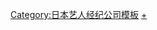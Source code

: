 <onlyinclude>{{Navbox
|name  = RISINGPRO
|title = [[RISINGPRO|RISINGPRODUCTION]]
|state = <includeonly>{{{state|collapsed}}}</includeonly>
|titlestyle=background: #fa6;
|basestyle=background: #fc9;
|groupstyle=background: #fc9; text-align: center;
|belowstyle=background: #fc9; text-align: center;
|above = 代表取締役社長：{{link-ja|平哲夫|平哲夫}}
|group1=女性
|list1={{link-ja|荻野目洋子|荻野目洋子}} &#124; [[觀月亞里莎]] &#124; [[安室奈美恵]] &#124; [[島袋寛子]] &#124; [[今井繪理子]] &#124; [[上原多香子]] &#124; [[HITOE]] &#124; {{link-ja|知念里奈|知念里奈}} &#124; [[国仲涼子]] &#124; [[平愛梨]] &#124; {{link-ja|瀧裕可里|滝裕可里}} &#124; [[谷村奈南]] &#124; {{link-ja|若月彩子|若月彩子}} &#124; [[比嘉愛未]] &#124; [[西內瑪麗亞]] &#124; {{link-ja|朝日奈央|朝日奈央}} &#124; {{link-ja|市山京香|市山京香}} &#124; {{link-ja|北口和沙|北口和沙}} &#124; {{link-ja|Riena|Riena}} &#124; {{link-ja|脇菜菜香|脇菜々香}} &#124; {{link-ja|藤麻理亞|藤麻理亜}} &#124; [[高嶋香帆]] &#124; {{link-ja|朝倉由舞|朝倉由舞}} &#124; {{link-ja|本田綠|本田緑}} &#124; [[田尻あやめ]] &#124; [[新垣仁繪]] &#124; [[池間夏海]]
|group2=男性
|list2=[[橘慶太|KEITA]] &#124; [[三浦大知]] &#124; [[小堀慎平]] &#124; [[苅羽悠]] &#124; [[延山信弘]] &#124; [[武田聖夜]] &#124; [[大舌恭平]]（[[Blue Tokyo]]） &#124; [[三浦涼介]]（[[ぱれっと]]所属） &#124; [[新里宏太]]
|group3=團體
|list3=[[MAX (日本音樂團體)|MAX]] &#124; [[DA PUMP]] &#124; [[SPEED]] &#124; [[w-inds.]] &#124; [[Lead]] &#124; [[Vanilla Mood]] &#124; [[Marin & Riena]] &#124; [[Fairies]] &#124; [[LIFriends]] &#124; [[キミカズ]] &#124; [[Fairies#Mスリー|Mスリー]]
|group4=搞笑二人組
|list4=[[キャン×キャン]] &#124; [[しゃもじ (お笑いコンビ)|しゃもじ]]
|group5=關連項目
|list5=[[NEXT GENERATION]] &#124; {{link-ja|沖繩演藝學校|沖縄アクターズスクール}} &#124; [[SONIC GROOVE]] &#124; [[RISING RECORDS]]
|below=[http://www.rising-pro.jp/ 官方網站]
}}</onlyinclude>
{{DEFAULTSORT:RISINGPRODUCTION}}
[[Category:日本艺人经纪公司模板]]
[[Category:RISINGPRO|+]]